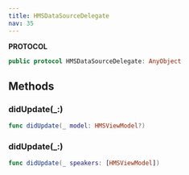 ```yaml
---
title: HMSDataSourceDelegate
nav: 35
---
```


**PROTOCOL**

```swift
public protocol HMSDataSourceDelegate: AnyObject
```

## Methods

### didUpdate(\_:)

```swift
func didUpdate(_ model: HMSViewModel?)
```

### didUpdate(\_:)

```swift
func didUpdate(_ speakers: [HMSViewModel])
```
